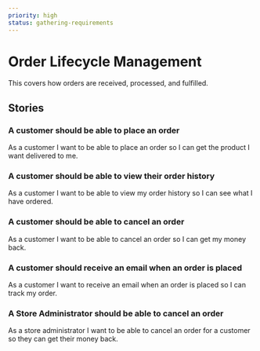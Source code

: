 ```yaml
---
priority: high
status: gathering-requirements
---
```


# Order Lifecycle Management

This covers how orders are received, processed, and fulfilled.

## Stories

### A customer should be able to place an order

As a customer I want to be able to place an order so I can get the product I want delivered to me.

### A customer should be able to view their order history

As a customer I want to be able to view my order history so I can see what I have ordered.

### A customer should be able to cancel an order

As a customer I want to be able to cancel an order so I can get my money back.

### A customer should receive an email when an order is placed

As a customer I want to receive an email when an order is placed so I can track my order.

### A Store Administrator should be able to cancel an order

As a store administrator I want to be able to cancel an order for a customer so they can get their money back.
